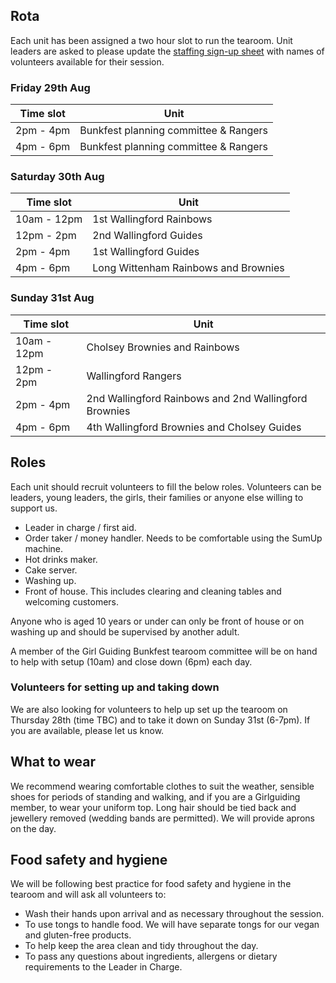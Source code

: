 ## Rota

Each unit has been assigned a two hour slot to run the tearoom. Unit leaders are asked to please update the [staffing sign-up sheet](https://docs.google.com/document/d/1x_cJhxgbXt4jCWR6OjGeRFeREk8HUgJX7Es6h36PofY/) with names of volunteers available for their session.

:::panel-tabset

### Friday 29th Aug

| Time slot | Unit |
|---|------|
| 2pm - 4pm | Bunkfest planning committee & Rangers |
| 4pm - 6pm | Bunkfest planning committee & Rangers |

### Saturday 30th Aug

| Time slot | Unit |
|---|------|
| 10am - 12pm | 1st Wallingford Rainbows |
| 12pm - 2pm | 2nd Wallingford Guides |
| 2pm - 4pm | 1st Wallingford Guides |
| 4pm - 6pm | Long Wittenham Rainbows and Brownies |

### Sunday 31st Aug

| Time slot | Unit 
|---|------|
| 10am - 12pm | Cholsey Brownies and Rainbows |
| 12pm - 2pm | Wallingford Rangers |
| 2pm - 4pm | 2nd Wallingford Rainbows and 2nd Wallingford Brownies |
| 4pm - 6pm | 4th Wallingford Brownies and Cholsey Guides |

:::

## Roles

Each unit should recruit volunteers to fill the below roles. Volunteers can be leaders, young leaders, the girls, their families or anyone else willing to support us.

- Leader in charge / first aid.
- Order taker / money handler. Needs to be comfortable using the SumUp machine.
- Hot drinks maker.
- Cake server.
- Washing up.
- Front of house. This includes clearing and cleaning tables and welcoming customers.

Anyone who is aged 10 years or under can only be front of house or on washing up and should be supervised by another adult.

A member of the Girl Guiding Bunkfest tearoom committee will be on hand to help with setup (10am) and close down (6pm) each day.

### Volunteers for setting up and taking down

We are also looking for volunteers to help up set up the tearoom on Thursday 28th (time TBC) and to take it down on Sunday 31st (6-7pm). If you are available, please let us know.

## What to wear

We recommend wearing comfortable clothes to suit the weather, sensible shoes for periods of standing and walking, and if you are a Girlguiding member, to wear your uniform top. Long hair should be tied back and jewellery removed (wedding bands are permitted). We will provide aprons on the day.

## Food safety and hygiene

We will be following best practice for food safety and hygiene in the tearoom and will ask all volunteers to:

- Wash their hands upon arrival and as necessary throughout the session.
- To use tongs to handle food. We will have separate tongs for our vegan and gluten-free products.
- To help keep the area clean and tidy throughout the day.
- To pass any questions about ingredients, allergens or dietary requirements to the Leader in Charge.
